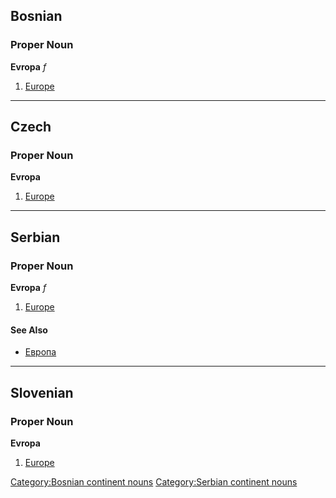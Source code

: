 ==Bosnian==
===Proper Noun===
'''Evropa''' ''f''
#[[Europe]]
[[Category:Bosnian continent nouns]]
----
==Czech==
===Proper Noun===
'''Evropa'''
#[[Europe]]
----
==Serbian==
===Proper Noun===
'''Evropa''' ''f''
#[[Europe]]
====See Also====
*[[Европа]]
[[Category:Serbian continent nouns]]
----
==Slovenian==
===Proper Noun===
'''Evropa'''
#[[Europe]]